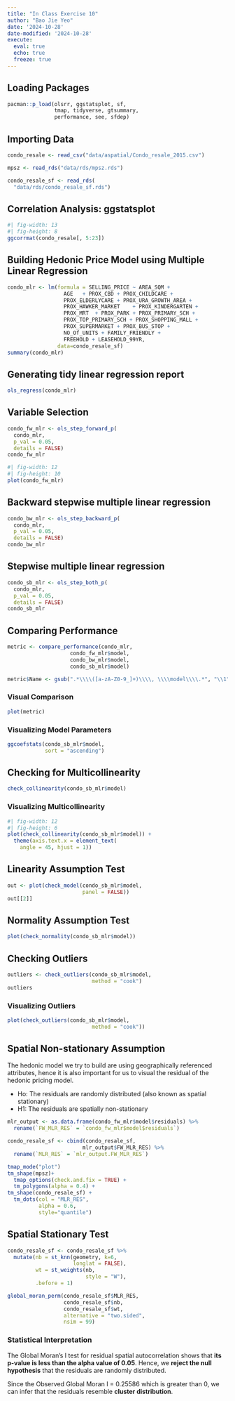 ```yaml
---
title: "In Class Exercise 10"
author: "Bao Jie Yeo"
date: '2024-10-28'
date-modified: '2024-10-28'
execute: 
  eval: true
  echo: true
  freeze: true
---
```


## Loading Packages

```r
pacman::p_load(olsrr, ggstatsplot, sf, 
               tmap, tidyverse, gtsummary,
               performance, see, sfdep)
```

## Importing Data

```r
condo_resale <- read_csv("data/aspatial/Condo_resale_2015.csv")

mpsz <- read_rds("data/rds/mpsz.rds")

condo_resale_sf <- read_rds(
  "data/rds/condo_resale_sf.rds")
```

## Correlation Analysis: ggstatsplot

```r
#| fig-width: 13
#| fig-height: 8
ggcorrmat(condo_resale[, 5:23])
```

## Building Hedonic Price Model using Multiple Linear Regression

```r
condo_mlr <- lm(formula = SELLING_PRICE ~ AREA_SQM + 
                  AGE	+ PROX_CBD + PROX_CHILDCARE + 
                  PROX_ELDERLYCARE + PROX_URA_GROWTH_AREA + 
                  PROX_HAWKER_MARKET	+ PROX_KINDERGARTEN	+ 
                  PROX_MRT	+ PROX_PARK	+ PROX_PRIMARY_SCH + 
                  PROX_TOP_PRIMARY_SCH + PROX_SHOPPING_MALL	+ 
                  PROX_SUPERMARKET + PROX_BUS_STOP + 
                  NO_Of_UNITS + FAMILY_FRIENDLY + 
                  FREEHOLD + LEASEHOLD_99YR, 
                data=condo_resale_sf)
summary(condo_mlr)
```

## Generating tidy linear regression report

```r
ols_regress(condo_mlr)
```

## Variable Selection

```r
condo_fw_mlr <- ols_step_forward_p(
  condo_mlr,
  p_val = 0.05,
  details = FALSE)
condo_fw_mlr
```

```r
#| fig-width: 12
#| fig-height: 10
plot(condo_fw_mlr)
```

## Backward stepwise multiple linear regression

```r
condo_bw_mlr <- ols_step_backward_p(
  condo_mlr,
  p_val = 0.05,
  details = FALSE)
condo_bw_mlr
```

## Stepwise multiple linear regression

```r
condo_sb_mlr <- ols_step_both_p(
  condo_mlr,
  p_val = 0.05,
  details = FALSE)
condo_sb_mlr
```

## Comparing Performance

```r
metric <- compare_performance(condo_mlr, 
                    condo_fw_mlr$model,
                    condo_bw_mlr$model,
                    condo_sb_mlr$model)
```

```r
metric$Name <- gsub(".*\\\\([a-zA-Z0-9_]+)\\\\, \\\\model\\\\.*", "\\1", metric$Name)
```

### Visual Comparison

```r
plot(metric)
```

### Visualizing Model Parameters

```r
ggcoefstats(condo_sb_mlr$model,
            sort = "ascending")
```

## Checking for Multicollinearity

```r
check_collinearity(condo_sb_mlr$model)
```

### Visualizing Multicollinearity

```r
#| fig-width: 12
#| fig-height: 6
plot(check_collinearity(condo_sb_mlr$model)) +
  theme(axis.text.x = element_text(
    angle = 45, hjust = 1))
```

## Linearity Assumption Test

```r
out <- plot(check_model(condo_sb_mlr$model, 
                        panel = FALSE))
out[[2]]
```

## Normality Assumption Test

```r
plot(check_normality(condo_sb_mlr$model))
```

## Checking Outliers

```r
outliers <- check_outliers(condo_sb_mlr$model,
                           method = "cook")
outliers
```

### Visualizing Outliers

```r
plot(check_outliers(condo_sb_mlr$model,
                           method = "cook"))
```

## Spatial Non-stationary Assumption

The hedonic model we try to build are using geographically referenced attributes, hence it is also important for us to visual the residual of the hedonic pricing model.

-   Ho: The residuals are randomly distributed (also known as spatial stationary) 
-   H1: The residuals are spatially non-stationary

```r
mlr_output <- as.data.frame(condo_fw_mlr$model$residuals) %>%
  rename(`FW_MLR_RES` = `condo_fw_mlr$model$residuals`)
```

```r
condo_resale_sf <- cbind(condo_resale_sf, 
                        mlr_output$FW_MLR_RES) %>%
  rename(`MLR_RES` = `mlr_output.FW_MLR_RES`)
```

```r
tmap_mode("plot")
tm_shape(mpsz)+
  tmap_options(check.and.fix = TRUE) +
  tm_polygons(alpha = 0.4) +
tm_shape(condo_resale_sf) +  
  tm_dots(col = "MLR_RES",
          alpha = 0.6,
          style="quantile") 
```

## Spatial Stationary Test

```r
condo_resale_sf <- condo_resale_sf %>%
  mutate(nb = st_knn(geometry, k=6,
                     longlat = FALSE),
         wt = st_weights(nb,
                         style = "W"),
         .before = 1)
```

```r
global_moran_perm(condo_resale_sf$MLR_RES, 
                  condo_resale_sf$nb, 
                  condo_resale_sf$wt, 
                  alternative = "two.sided", 
                  nsim = 99)
```

### Statistical Interpretation

The Global Moran's I test for residual spatial autocorrelation shows that **its p-value is less than the alpha value of 0.05**. Hence, we **reject the null hypothesis** that the residuals are randomly distributed.

Since the Observed Global Moran I = 0.25586 which is greater than 0, we can infer that the residuals resemble **cluster distribution**.